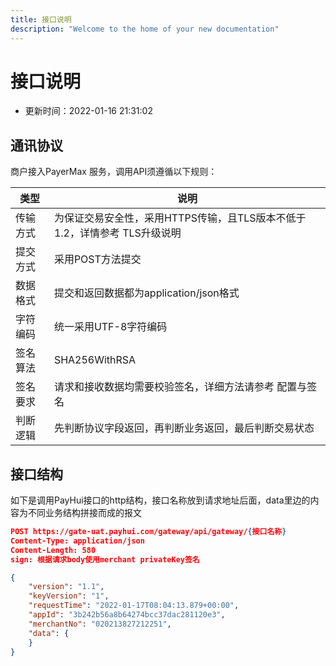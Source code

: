 ```yaml
---
title: 接口说明   
description: "Welcome to the home of your new documentation"
---
```


# 接口说明
* 更新时间：2022-01-16 21:31:02

## 通讯协议
商户接入PayerMax 服务，调用API须遵循以下规则：

| 类型	      | 说明 |
|-----------|-----|
| 传输方式	  | 为保证交易安全性，采用HTTPS传输，且TLS版本不低于1.2，详情参考 TLS升级说明  |
| 提交方式	| 采用POST方法提交  | 
| 数据格式	 | 提交和返回数据都为application/json格式 |
| 字符编码	| 统一采用UTF-8字符编码 |
| 签名算法	| SHA256WithRSA | 
| 签名要求	| 请求和接收数据均需要校验签名，详细方法请参考 配置与签名 | 
| 判断逻辑	| 先判断协议字段返回，再判断业务返回，最后判断交易状态 |

## 接口结构

如下是调用PayHui接口的http结构，接口名称放到请求地址后面，data里边的内容为不同业务结构拼接而成的报文
```json
POST https://gate-uat.payhui.com/gateway/api/gateway/{接口名称}
Content-Type: application/json
Content-Length: 580
sign: 根据请求body使用merchant privateKey签名

{
    "version": "1.1",
    "keyVersion": "1",
    "requestTime": "2022-01-17T08:04:13.879+00:00",
    "appId": "3b242b56a8b64274bcc37dac281120e3",
    "merchantNo": "020213827212251",
    "data": {
    }
}
```